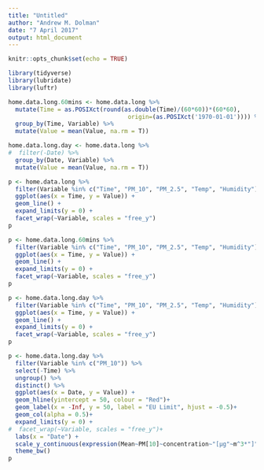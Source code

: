 ```yaml
---
title: "Untitled"
author: "Andrew M. Dolman"
date: "7 April 2017"
output: html_document
---
```


```r
knitr::opts_chunk$set(echo = TRUE)
```

```r
library(tidyverse)
library(lubridate)
library(luftr)
```

```r


home.data.long.60mins <- home.data.long %>% 
  mutate(Time = as.POSIXct(round(as.double(Time)/(60*60))*(60*60),
                                  origin=(as.POSIXct('1970-01-01')))) %>% 
  group_by(Time, Variable) %>% 
  mutate(Value = mean(Value, na.rm = T))

home.data.long.day <- home.data.long %>% 
#  filter(-Date) %>% 
  group_by(Date, Variable) %>% 
  mutate(Value = mean(Value, na.rm = T))
```


```r
p <- home.data.long %>% 
  filter(Variable %in% c("Time", "PM_10", "PM_2.5", "Temp", "Humidity")) %>% 
  ggplot(aes(x = Time, y = Value)) +
  geom_line() +
  expand_limits(y = 0) +
  facet_wrap(~Variable, scales = "free_y")
p  
```

```r
p <- home.data.long.60mins %>% 
  filter(Variable %in% c("Time", "PM_10", "PM_2.5", "Temp", "Humidity")) %>% 
  ggplot(aes(x = Time, y = Value)) +
  geom_line() +
  expand_limits(y = 0) +
  facet_wrap(~Variable, scales = "free_y")
p 
```


```r
p <- home.data.long.day %>% 
  filter(Variable %in% c("Time", "PM_10", "PM_2.5", "Temp", "Humidity")) %>% 
  ggplot(aes(x = Time, y = Value)) +
  geom_line() +
  expand_limits(y = 0) +
  facet_wrap(~Variable, scales = "free_y")
p 
```

```r
p <- home.data.long.day %>% 
  filter(Variable %in% c("PM_10")) %>% 
  select(-Time) %>% 
  ungroup() %>% 
  distinct() %>% 
  ggplot(aes(x = Date, y = Value)) +
  geom_hline(yintercept = 50, colour = "Red")+ 
  geom_label(x = -Inf, y = 50, label = "EU Limit", hjust = -0.5)+
  geom_col(alpha = 0.5)+
  expand_limits(y = 0) +
#  facet_wrap(~Variable, scales = "free_y")+
  labs(x = "Date") +
  scale_y_continuous(expression(Mean~PM[10]~concentration~"[µg"~m^3*"]"))+
  theme_bw() 
p 
```
